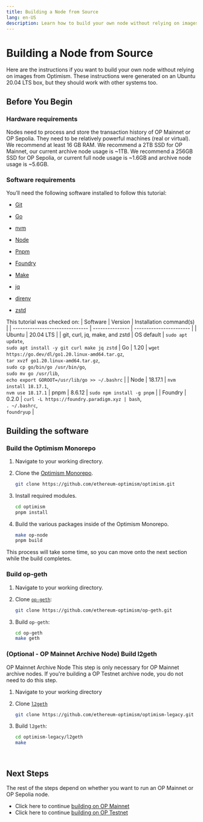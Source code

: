 ```yaml
---
title: Building a Node from Source
lang: en-US
description: Learn how to build your own node without relying on images from Optimism.
---
```



# Building a Node from Source

Here are the instructions if you want to build your own node without relying on images from Optimism. These instructions were generated on an Ubuntu 20.04 LTS box, but they should work with other systems too.

## Before You Begin

### Hardware requirements

Nodes need to process and store the transaction history of OP Mainnet or OP Sepolia. They need to be relatively powerful machines (real or virtual). We recommend at least 16 GB RAM. We recommend a 2TB SSD for OP Mainnet, our current archive node usage is ~1TB. We recommend a 256GB SSD for OP Sepolia, or current full node usage is ~1.6GB and archive node usage is ~5.6GB.

### Software requirements

You’ll need the following software installed to follow this tutorial:

-   [Git](https://git-scm.com/)

-   [Go](https://go.dev/)

-   [nvm](https://github.com/nvm-sh/nvm)

-   [Node](https://nodejs.org/en)

-   [Pnpm](https://pnpm.io/)

-   [Foundry](https://github.com/foundry-rs/foundry#installation)

-   [Make](https://linux.die.net/man/1/make)

-   [jq](https://github.com/jqlang/jq)

-   [direnv](https://direnv.net/)

-   [zstd](https://facebook.github.io/zstd/)

This tutorial was checked on:
| Software                        | Version         | Installation command(s) |
| ------------------------------- | --------------- | ----------------------- |
| Ubuntu                          | 20.04 LTS       |
| git, curl, jq, make, and zstd   | OS default      | `sudo apt update`, <br />`sudo apt install -y git curl make jq zstd`
| Go                              | 1.20            | `wget https://go.dev/dl/go1.20.linux-amd64.tar.gz`, <br /> `tar xvzf go1.20.linux-amd64.tar.gz`, <br /> `sudo cp go/bin/go /usr/bin/go`, <br />`sudo mv go /usr/lib`, <br />`echo export GOROOT=/usr/lib/go >> ~/.bashrc` |
| Node                            | 18.17.1        | `nvm install 18.17.1`, <br /> `nvm use 18.17.1`
| pnpm                            | 8.6.12           | `sudo npm install -g pnpm` |
| Foundry                         | 0.2.0           | `curl -L https://foundry.paradigm.xyz | bash`, <br /> `. ~/.bashrc`, <br /> `foundryup` |

## Building the software

### Build the Optimism Monorepo

1.  Navigate to your working directory.

2.  Clone the [Optimism Monorepo](https://github.com/ethereum-optimism/optimism).

    ```bash
    git clone https://github.com/ethereum-optimism/optimism.git
    ```

3.  Install required modules.

    ```bash
    cd optimism
    pnpm install
    ```

4.  Build the various packages inside of the Optimism Monorepo.

    ```bash
    make op-node
    pnpm build
    ```

This process will take some time, so you can move onto the next section while the build completes.

### Build op-geth

1.  Navigate to your working directory.

2.  Clone [`op-geth`](https://github.com/ethereum-optimism/op-geth):

    ```bash
    git clone https://github.com/ethereum-optimism/op-geth.git
    ```

3.  Build `op-geth`:

    ```bash
    cd op-geth    
    make geth
    ```

### (Optional - OP Mainnet Archive Node) Build l2geth

<Callout type="info">
  OP Mainnet Archive Node
  This step is only necessary for OP Mainnet archive nodes. If you're building a OP Testnet archive node, you do not need to do this step.
</Callout>

1.  Navigate to your working directory

2.  Clone [`l2geth`](https://github.com/ethereum-optimism/optimism-legacy)

    ```bash
    git clone https://github.com/ethereum-optimism/optimism-legacy.git
    ```

3.  Build `l2geth`:

    ```bash
    cd optimism-legacy/l2geth
    make
    ```

<br />

## Next Steps

The rest of the steps depend on whether you want to run an OP Mainnet or OP Sepolia node.

-   Click here to continue [building on OP Mainnet](./mainnet)
-   Click here to continue [building on OP Testnet](./testnet)
